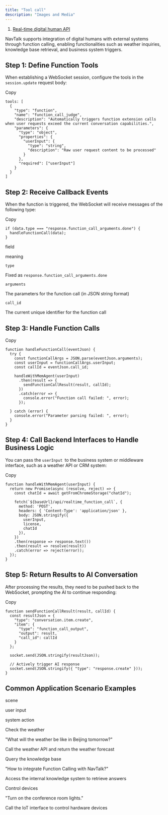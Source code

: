 ```yaml
---
title: "Tool call"
description: "Images and Media"
---
```


1. [Real-time digital human API](/api/real-time-digital-human-api)

NavTalk supports integration of digital humans with external systems through function calling, enabling functionalities such as weather inquiries, knowledge base retrieval, and business system triggers.

## Step 1: Define Function Tools

When establishing a WebSocket session, configure the tools in the `session.update` request body:

Copy

```
tools: [
  {
    "type": "function",
    "name": "function_call_judge",
    "description": "Automatically triggers function extension calls when user requests exceed the current conversation capabilities.",
    "parameters": {
      "type": "object",
      "properties": {
        "userInput": {
          "type": "string",
          "description": "Raw user request content to be processed"
        }
      },
      "required": ["userInput"]
    }
  }
]
```

## Step 2: Receive Callback Events

When the function is triggered, the WebSocket will receive messages of the following type:

Copy

```
if (data.type === "response.function_call_arguments.done") {
  handleFunctionCall(data);
}
```

field

meaning

`type`

Fixed as `response.function_call_arguments.done`

`arguments`

The parameters for the function call (in JSON string format)

`call_id`

The current unique identifier for the function call

## Step 3: Handle Function Calls

Copy

```
function handleFunctionCall(eventJson) {
  try {
    const functionCallArgs = JSON.parse(eventJson.arguments);
    const userInput = functionCallArgs.userInput;
    const callId = eventJson.call_id;

    handleWithMemAgent(userInput)
      .then(result => {
        sendFunctionCallResult(result, callId);
      })
      .catch(error => {
        console.error("Function call failed: ", error);
      });

  } catch (error) {
    console.error("Parameter parsing failed: ", error);
  }
}
```

## Step 4: Call Backend Interfaces to Handle Business Logic

You can pass the `userInput `to the business system or middleware interface, such as a weather API or CRM system:

Copy

```
function handleWithMemAgent(userInput) {
  return new Promise(async (resolve, reject) => {
    const chatId = await getFromChromeStorage("chatId");

    fetch(`${baseUrl}/api/realtime_function_call`, {
      method: 'POST',
      headers: { 'Content-Type': 'application/json' },
      body: JSON.stringify({
        userInput,
        license,
        chatId
      }),
    })
    .then(response => response.text())
    .then(result => resolve(result))
    .catch(error => reject(error));
  });
}
```

## Step 5: Return Results to AI Conversation

After processing the results, they need to be pushed back to the WebSocket, prompting the AI to continue responding:

Copy

```
function sendFunctionCallResult(result, callId) {
  const resultJson = {
    "type": "conversation.item.create",
    "item": {
      "type": "function_call_output",
      "output": result,
      "call_id": callId
    }
  };

  socket.send(JSON.stringify(resultJson));

  // Actively trigger AI response
  socket.send(JSON.stringify({ "type": "response.create" }));
}
```

## Common Application Scenario Examples

scene

user input

system action

Check the weather

"What will the weather be like in Beijing tomorrow?"

Call the weather API and return the weather forecast

Query the knowledge base

"How to integrate Function Calling with NavTalk?"

Access the internal knowledge system to retrieve answers

Control devices

"Turn on the conference room lights."

Call the IoT interface to control hardware devices

